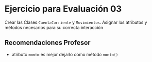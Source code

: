 # Ejercicio para Evaluación 03

Crear las Clases `CuentaCorriente` y `Movimientos`. Asignar los atributos y métodos necesarios para su correcta interacción

## Recomendaciones Profesor
- atributo `monto` es mejor dejarlo como método `monto()`